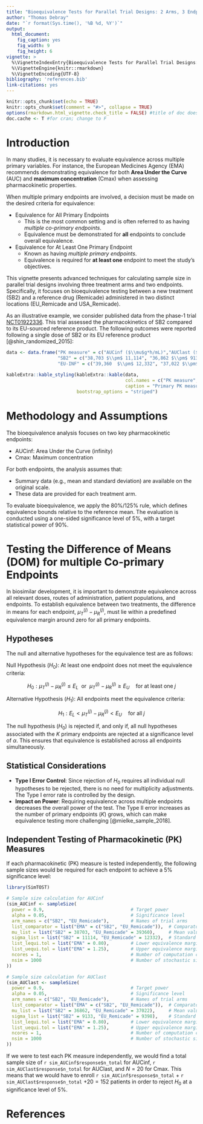 ```yaml
---
title: "Bioequivalence Tests for Parallel Trial Designs: 2 Arms, 3 Endpoints"
author: "Thomas Debray"
date: "`r format(Sys.time(), '%B %d, %Y')`"
output: 
  html_document:
    fig_caption: yes
    fig_width: 9
    fig_height: 6
vignette: >
  %\VignetteIndexEntry{Bioequivalence Tests for Parallel Trial Designs: 2 Arms, 3 Endpoints}
  %\VignetteEngine{knitr::rmarkdown}
  %\VignetteEncoding{UTF-8}
bibliography: 'references.bib'
link-citations: yes
---
```


```r
knitr::opts_chunk$set(echo = TRUE)
knitr::opts_chunk$set(comment = "#>", collapse = TRUE)
options(rmarkdown.html_vignette.check_title = FALSE) #title of doc does not match vignette title
doc.cache <- T #for cran; change to F
```

# Introduction

In many studies, it is necessary to evaluate equivalence across multiple primary variables. For instance, the European Medicines Agency (EMA) recommends demonstrating equivalence for both **Area Under the Curve** (AUC) and **maximum concentration** (Cmax) when assessing pharmacokinetic properties.

When multiple primary endpoints are involved, a decision must be made on the desired criteria for equivalence:

* Equivalence for All Primary Endpoints
  * This is the most common setting and is often referred to as having *multiple co-primary endpoints*.
  * Equivalence must be demonstrated for **all** endpoints to conclude overall equivalence.
* Equivalence for At Least One Primary Endpoint
  * Known as having *multiple primary endpoints*.
  * Equivalence is required for **at least one** endpoint to meet the study's objectives.

This vignette presents advanced techniques for calculating sample size in parallel trial designs involving three treatment arms and two endpoints. Specifically, it focuses on bioequivalence testing between a new treatment (SB2) and a reference drug (Remicade) administered in two distinct locations (EU_Remicade and USA_Remicade).

As an illustrative example, we consider published data from the phase-1 trial [NCT01922336](https://clinicaltrials.gov/study/NCT01922336#study-overview). This trial assessed the pharmacokinetics of SB2 compared to its EU-sourced reference product. The following outcomes were reported following a single dose of SB2 or its EU reference product [@shin_randomized_2015]:

```r
data <- data.frame("PK measure" = c("AUCinf ($\\mu$g*h/mL)","AUClast ($\\mu$g*h/mL)","Cmax ($\\mu$g/mL)"),
                   "SB2" = c("38,703 $\\pm$ 11,114", "36,862 $\\pm$ 9133", "127.0 $\\pm$ 16.9"), 
                   "EU-INF" = c("39,360  $\\pm$ 12,332", "37,022 $\\pm$ 9398", "126.2 $\\pm$ 17.9"))

kableExtra::kable_styling(kableExtra::kable(data, 
                                            col.names = c("PK measure", "SB2", "Remicade (EU)"),
                                            caption = "Primary PK measures between test and reference product. Data represent arithmetic mean +- standard deviation."),
                          bootstrap_options = "striped")
```

# Methodology and Assumptions

The bioequivalence analysis focuses on two key pharmacokinetic endpoints:

* AUCinf: Area Under the Curve (infinity)
* Cmax: Maximum concentration

For both endpoints, the analysis assumes that:

* Summary data (e.g., mean and standard deviation) are available on the original scale.
* These data are provided for each treatment arm.

To evaluate bioequivalence, we apply the $80\%/125\%$ rule, which defines equivalence bounds relative to the reference mean. The evaluation is conducted using a one-sided significance level of 5\%, with a target statistical power of 90\%.

# Testing the Difference of Means (DOM) for multiple Co-primary Endpoints
In biosimilar development, it is important to demonstrate equivalence across all relevant doses, routes of administration, patient populations, and endpoints. To establish equivalence between two treatments, the difference in means for each endpoint, $\mu_{T}^{(j)} - \mu_{R}^{(j)}$, must lie within a predefined equivalence margin around zero for all primary endpoints.

## Hypotheses
The null and alternative hypotheses for the equivalence test are as follows:

Null Hypothesis ($H_0$): At least one endpoint does not meet the equivalence criteria:
 
$$H_0: \mu_T^{(j)} - \mu_R^{(j)} \le E_L ~~ \text{or}~~ \mu_T^{(j)} - \mu_R^{(j)} \ge E_U \quad \text{for at least one}\;j$$

Alternative Hypothesis ($H_1$): All endpoints meet the equivalence criteria:

$$H_1: E_L<\mu_{T}^{(j)}-\mu_{R}^{(j)} < E_U \quad\text{for all}\;j$$

The null hypothesis ($H_0$) is rejected if, and only if, all null hypotheses associated with the $K$ primary endpoints are rejected at a significance level of $\alpha$. This ensures that equivalence is established across all endpoints simultaneously.

## Statistical Considerations

* **Type I Error Control**: Since rejection of $H_0$ requires all individual null hypotheses to be rejected, there is no need for multiplicity adjustments. The Type I error rate is controlled by the design.
* **Impact on Power**: Requiring equivalence across multiple endpoints decreases the overall power of the test. The Type II error increases as the number of primary endpoints ($K$) grows, which can make equivalence testing more challenging [@mielke_sample_2018].

## Independent Testing of Pharmacokinetic (PK) Measures
If each pharmacokinetic (PK) measure is tested independently, the following sample sizes would be required for each endpoint to achieve a 5\% significance level:

```r
library(SimTOST)

# Sample size calculation for AUCinf
(sim_AUCinf <- sampleSize(
  power = 0.9,                                # Target power
  alpha = 0.05,                               # Significance level
  arm_names = c("SB2", "EU_Remicade"),        # Names of trial arms
  list_comparator = list("EMA" = c("SB2", "EU_Remicade")),  # Comparator configuration
  mu_list = list("SB2" = 38703, "EU_Remicade" = 39360),     # Mean values
  sigma_list = list("SB2" = 11114, "EU_Remicade" = 12332),  # Standard deviation values
  list_lequi.tol = list("EMA" = 0.80),        # Lower equivalence margin
  list_uequi.tol = list("EMA" = 1.25),        # Upper equivalence margin
  ncores = 1,                                 # Number of computation cores
  nsim = 1000                                 # Number of stochastic simulations
))

# Sample size calculation for AUClast
(sim_AUClast <- sampleSize(
  power = 0.9,                                # Target power
  alpha = 0.05,                               # Significance level
  arm_names = c("SB2", "EU_Remicade"),        # Names of trial arms
  list_comparator = list("EMA" = c("SB2", "EU_Remicade")),  # Comparator configuration
  mu_list = list("SB2" = 36862, "EU_Remicade" = 37022),     # Mean values
  sigma_list = list("SB2" = 9133, "EU_Remicade" = 9398),    # Standard deviation values
  list_lequi.tol = list("EMA" = 0.80),        # Lower equivalence margin
  list_uequi.tol = list("EMA" = 1.25),        # Upper equivalence margin
  ncores = 1,                                 # Number of computation cores
  nsim = 1000                                 # Number of stochastic simulations
))
```


If we were to test each PK measure independently, we would find a total sample size of `r sim_AUCinf$response$n_total` for AUCinf, `r sim_AUClast$response$n_total` for AUClast, and $N=20$ for Cmax. This means that we would have to enroll `r sim_AUCinf$response$n_total` + `r sim_AUClast$response$n_total` +$20 = 152$ patients in order to reject $H_0$ at a significance level of 5\%.



# References
